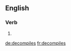 {{also|décompilés|décompiles}}
==English==

===Verb===
{{head|en|verb form}}

# {{en-third-person singular of|decompile}}

[[de:decompiles]]
[[fr:decompiles]]
